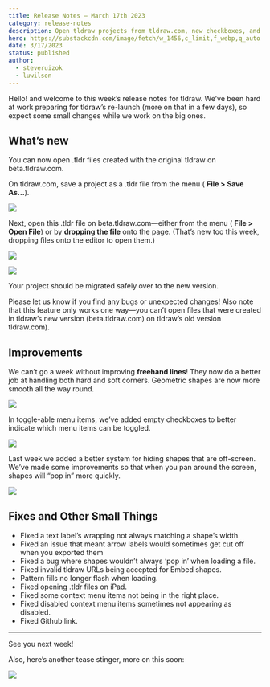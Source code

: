 ```yaml
---
title: Release Notes – March 17th 2023
category: release-notes
description: Open tldraw projects from tldraw.com, new checkboxes, and better pop-in.
hero: https://substackcdn.com/image/fetch/w_1456,c_limit,f_webp,q_auto:good,fl_progressive:steep/https%3A%2F%2Fsubstack-post-media.s3.amazonaws.com%2Fpublic%2Fimages%2F5e8b2a05-d1f3-410f-9bc3-1e852942e32f_1956x835.png
date: 3/17/2023
status: published
author:
  - steveruizok
  - luwilson
---
```


Hello! and welcome to this week’s release notes for tldraw. We’ve been hard at work preparing for tldraw’s re-launch (more on that in a few days), so expect some small changes while we work on the big ones.

## What’s new

You can now open .tldr files created with the original tldraw on beta.tldraw.com.

On tldraw.com, save a project as a .tldr file from the menu ( **File > Save As…**).

![](https://substackcdn.com/image/fetch/w_1456,c_limit,f_auto,q_auto:good,fl_progressive:steep/https%3A%2F%2Fsubstack-post-media.s3.amazonaws.com%2Fpublic%2Fimages%2F8a83cd76-5624-4c27-979f-1dc4aa3111b6_1938x1396.png)

Next, open this .tldr file on beta.tldraw.com—either from the menu ( **File > Open File**) or by **dropping the file** onto the page. (That’s new too this week, dropping files onto the editor to open them.)

![](https://substackcdn.com/image/fetch/w_1456,c_limit,f_auto,q_auto:good,fl_progressive:steep/https%3A%2F%2Fsubstack-post-media.s3.amazonaws.com%2Fpublic%2Fimages%2F0acb4623-303d-4b24-934b-18b366ddc8d2_1938x1396.png)

![](https://substackcdn.com/image/fetch/w_1456,c_limit,f_auto,q_auto:good,fl_progressive:steep/https%3A%2F%2Fsubstack-post-media.s3.amazonaws.com%2Fpublic%2Fimages%2Feec98f31-7685-472e-88b1-1b18e029fe58_720x406.gif)

Your project should be migrated safely over to the new version.

Please let us know if you find any bugs or unexpected changes! Also note that this feature only works one way—you can’t open files that were created in tldraw’s new version (beta.tldraw.com) on tldraw’s old version tldraw.com).

## Improvements

We can’t go a week without improving **freehand lines**! They now do a better job at handling both hard and soft corners. Geometric shapes are now more smooth all the way round.

![](https://substackcdn.com/image/fetch/w_1456,c_limit,f_auto,q_auto:good,fl_progressive:steep/https%3A%2F%2Fsubstack-post-media.s3.amazonaws.com%2Fpublic%2Fimages%2Fa53d6473-39a8-4be6-8b64-890914372347_720x414.gif)

In toggle-able menu items, we’ve added empty checkboxes to better indicate which menu items can be toggled.

![](https://substackcdn.com/image/fetch/w_1456,c_limit,f_auto,q_auto:good,fl_progressive:steep/https%3A%2F%2Fsubstack-post-media.s3.amazonaws.com%2Fpublic%2Fimages%2Fc8fd312f-bd5f-43e7-8b38-a734e5940791_720x414.gif)

Last week we added a better system for hiding shapes that are off-screen. We’ve made some improvements so that when you pan around the screen, shapes will “pop in” more quickly.

![](https://substackcdn.com/image/fetch/w_1456,c_limit,f_auto,q_auto:good,fl_progressive:steep/https%3A%2F%2Fsubstack-post-media.s3.amazonaws.com%2Fpublic%2Fimages%2Fdf39287a-f972-405f-96a4-3b440debb9d3_720x414.gif)

## Fixes and Other Small Things

- Fixed a text label’s wrapping not always matching a shape’s width.
- Fixed an issue that meant arrow labels would sometimes get cut off when you exported them
- Fixed a bug where shapes wouldn’t always ‘pop in’ when loading a file.
- Fixed invalid tldraw URLs being accepted for Embed shapes.
- Pattern fills no longer flash when loading.
- Fixed opening .tldr files on iPad.
- Fixed some context menu items not being in the right place.
- Fixed disabled context menu items sometimes not appearing as disabled.
- Fixed Github link.

---

See you next week!

Also, here’s another tease stinger, more on this soon:

![](https://substackcdn.com/image/fetch/w_1456,c_limit,f_auto,q_auto:good,fl_progressive:steep/https%3A%2F%2Fsubstack-post-media.s3.amazonaws.com%2Fpublic%2Fimages%2Fe12196df-bced-48fe-8e93-0fe0c5368250_2580x1666.png)
